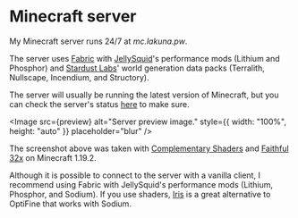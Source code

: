 # Minecraft server

My Minecraft server runs 24/7 at *mc.lakuna.pw*.

The server uses [Fabric](https://fabricmc.net/) with [JellySquid](https://jellysquid.me/)'s performance mods
(Lithium and Phosphor) and [Stardust Labs](https://www.stardustlabs.net/)' world generation data packs (Terralith,
Nullscape, Incendium, and Structory).

The server will usually be running the latest version of Minecraft, but you can check the server's status
[here](https://mcsrvstat.us/server/mc.lakuna.pw) to make sure.


<Image src={preview} alt="Server preview image." style={{ width: "100%", height: "auto" }} placeholder="blur" />

The screenshot above was taken with [Complementary Shaders](https://www.complementary.dev/) and
[Faithful 32x](https://modrinth.com/resourcepack/faithful-32x) on Minecraft 1.19.2.

Although it is possible to connect to the server with a vanilla client, I recommend using Fabric with JellySquid's
performance mods (Lithium, Phosphor, and Sodium). If you use shaders, [Iris](https://irisshaders.net/) is a great
alternative to OptiFine that works with Sodium.
